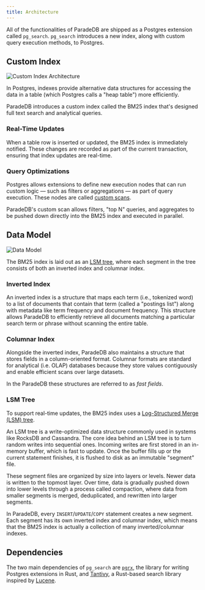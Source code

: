 ```yaml
---
title: Architecture
---
```


All of the functionalities of ParadeDB are shipped as a Postgres extension called `pg_search`. `pg_search` introduces a new
index, along with custom query execution methods, to Postgres.

## Custom Index

![Custom Index Architecture](/images/architecture_indexam.png)

In Postgres, indexes provide alternative data structures for accessing the data in a table (which Postgres calls a "heap table") more efficiently.

ParadeDB introduces a custom index called the BM25 index that's designed full text search and analytical queries.

### Real-Time Updates

When a table row is inserted or updated, the BM25 index is immediately notified. These changes are recorded as part of the current transaction, ensuring that index updates are real-time.

### Query Optimizations

Postgres allows extensions to define new execution nodes that can run custom logic — such as filters or aggregations — as part of query execution.
These nodes are called [custom scans](https://www.postgresql.org/docs/current/custom-scan.html).

ParadeDB's custom scan allows filters, "top N" queries, and aggregates to be pushed down directly into the BM25 index and executed in parallel.

## Data Model

![Data Model](/images/architecture_lsm.png)

The BM25 index is laid out as an [LSM tree](#lsm-tree), where each segment in the tree consists of both an inverted index and columnar index.

### Inverted Index

An inverted index is a structure that maps each term (i.e., tokenized word) to a list of documents that contain that term (called a "postings list") along with metadata like term frequency and document frequency.
This structure allows ParadeDB to efficiently retrieve all documents matching a particular search term or phrase without scanning the entire table.

### Columnar Index

Alongside the inverted index, ParadeDB also maintains a structure that stores fields in a column-oriented format. Columnar formats are standard
for analytical (i.e. OLAP) databases because they store values contiguously and enable efficient scans over large datasets.

In the ParadeDB these structures are referred to as *fast fields*.

### LSM Tree

To support real-time updates, the BM25 index uses a [Log-Structured Merge (LSM) tree](https://en.wikipedia.org/wiki/Log-structured_merge-tree).

An LSM tree is a write-optimized data structure commonly used in systems like RocksDB and Cassandra. The core idea behind an LSM tree is to turn random writes into sequential ones. Incoming writes are first stored in an in-memory buffer, which is fast to update. Once the buffer fills up or the current statement finishes, it is flushed to disk as an immutable "segment" file.

These segment files are organized by size into layers or levels. Newer data is written to the topmost layer. Over time, data is gradually pushed down into lower levels through a process called compaction, where data from smaller segments is merged, deduplicated, and rewritten into larger segments.

In ParadeDB, every `INSERT`/`UPDATE`/`COPY` statement creates a new segment. Each segment has its own inverted index and columnar index, which means that the BM25 index
is actually a collection of many inverted/columnar indexes.

## Dependencies

The two main dependencies of `pg_search` are [`pgrx`](https://github.com/pgcentralfoundation/pgrx/tree/develop), the
library for writing Postgres extensions in Rust, and [Tantivy](https://github.com/quickwit-oss/tantivy), a Rust-based search library
inspired by [Lucene](https://github.com/apache/lucene).